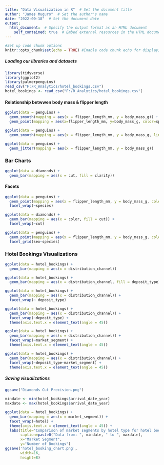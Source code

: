 ```yaml
---
title: "Data Visualization in R"  # Set the document title
author: "James Muguro"  # Set the author's name
date: "2022-09-18"  # Set the document date
output: 
  html_document:  # Specify the output format as an HTML document
    self_contained: true  # Embed external resources in the HTML document
---
```


```r
#Set up code chunk options
knitr::opts_chunk$set(echo = TRUE) #Enable code chunk echo for displaying code and results
```

##### Loading our libraries and datasets
```r
library(tidyverse)
library(ggplot2)
library(palmerpenguins)
read_csv("F:/R_Analytics/hotel_bookings.csv")
hotel_bookings <- read_csv("F:/R_Analytics/hotel_bookings.csv")
```

#### Relationship betwwen body mass & flipper length
```r
ggplot(data = penguins) + 
  geom_smooth(mapping = aes(x = flipper_length_mm, y = body_mass_g)) +
  geom_point(mapping = aes(x=flipper_length_mm, y=body_mass_g, color=species))

ggplot(data = penguins) + 
  geom_smooth(mapping = aes(x = flipper_length_mm, y = body_mass_g, linetype=species))

ggplot(data = penguins) +
  geom_jitter(mapping = aes(x = flipper_length_mm, y = body_mass_g))
```

### Bar Charts
```r

ggplot(data = diamonds) +
  geom_bar(mapping = aes(x = cut, fill = clarity))
```

#### Facets

```r
ggplot(data = penguins) + 
  geom_point(mapping = aes(x = flipper_length_mm, y = body_mass_g, color=species)) + 
  facet_wrap(~species)

ggplot(data = diamonds) +
  geom_bar(mapping = aes(x = color, fill = cut)) + 
  facet_wrap(~cut)

ggplot(data = penguins) + 
  geom_point(mapping = aes(x = flipper_length_mm, y = body_mass_g, color=species)) + 
  facet_grid(sex~species)
```


### Hotel Bookings Visualizations
```r

ggplot(data = hotel_bookings) +
  geom_bar(mapping = aes(x = distribution_channel))

ggplot(data = hotel_bookings) +
  geom_bar(mapping = aes(x = distribution_channel, fill = deposit_type))

ggplot(data = hotel_bookings) +
  geom_bar(mapping = aes(x = distribution_channel)) +
  facet_wrap(~ deposit_type)

ggplot(data = hotel_bookings) +
  geom_bar(mapping = aes(x = distribution_channel)) +
  facet_wrap(~deposit_type) +
  theme(axis.text.x = element_text(angle = 45))

ggplot(data = hotel_bookings) +
  geom_bar(mapping = aes(x = distribution_channel)) +
  facet_wrap(~market_segment) +
  theme(axis.text.x = element_text(angle = 45))

ggplot(data = hotel_bookings) +
  geom_bar(mapping = aes(x = distribution_channel)) +
  facet_wrap(~deposit_type~market_segment) +
  theme(axis.text.x = element_text(angle = 45))
```


##### Saving visualizations

```r
ggsave("Diamonds Cut Precision.png")

mindate <- min(hotel_bookings$arrival_date_year)
maxdate <- max(hotel_bookings$arrival_date_year)

ggplot(data = hotel_bookings) +
  geom_bar(mapping = aes(x = market_segment)) +
  facet_wrap(~hotel) +
  theme(axis.text.x = element_text(angle = 45)) +
  labs(title="Comparison of market segments by hotel type for hotel bookings",
       caption=paste0("Data from: ", mindate, " to ", maxdate),
       x="Market Segment",
       y="Number of Bookings")
ggsave('hotel_booking_chart.png',
       width=16,
       height=8)
```

